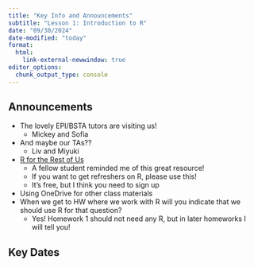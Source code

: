 ```yaml
---
title: "Key Info and Announcements"
subtitle: "Lesson 1: Introduction to R"
date: "09/30/2024"
date-modified: "today"
format: 
  html:
    link-external-newwindow: true
editor_options: 
  chunk_output_type: console
---
```


## Announcements

- The lovely EPI/BSTA tutors are visiting us!
  - Mickey and Sofia
- And maybe our TAs??
  - Liv and Miyuki
- [R for the Rest of Us](https://rfortherestofus.com/courses/getting-started)
  - A fellow student reminded me of this great resource! 
  - If you want to get refreshers on R, please use this!
  - It's free, but I think you need to sign up
- Using OneDrive for other class materials
- When we get to HW where we work with R will you indicate that we should use R for that question?
  - Yes! Homework 1 should not need any R, but in later homeworks I will tell you!

## Key Dates